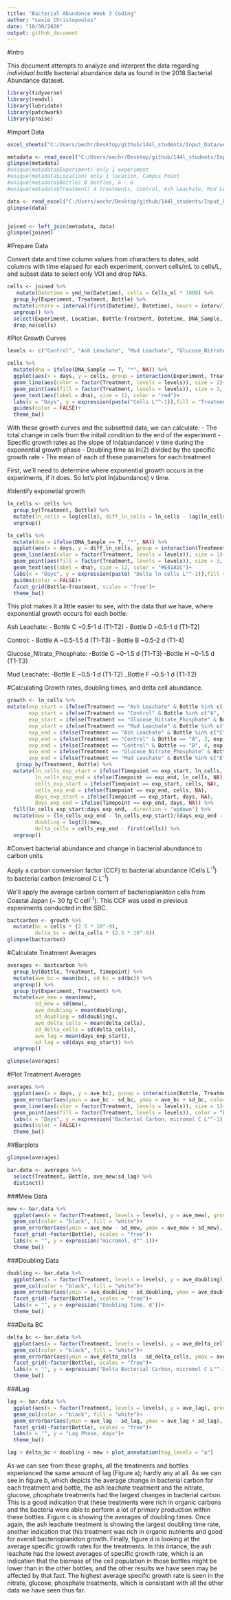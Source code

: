 ```yaml
---
title: "Bacterial Abundance Week 3 Coding"
author: "Lexie Christopoulos"
date: "10/30/2020"
output: github_document
---
```



#Intro 

This document attempts to analyze and interpret the data regarding *individual bottle* bacterial abundance data as found in the 2018 Bacterial Abundance dataset. 

```r
library(tidyverse)
library(readxl)
library(lubridate)
library(patchwork)
library(praise)
```

#Import Data 

```r
excel_sheets("C:/Users/aechr/Desktop/github/144l_students/Input_Data/week3/144L_2018_BactAbund.xlsx")

metadata <- read_excel("C:/Users/aechr/Desktop/github/144l_students/Input_Data/week3/144L_2018_BactAbund.xlsx", sheet = "Metadata")
glimpse(metadata)
#unique(metadata$Experiment) only 1 experiment  
#unique(metadata$Location) only 1 location, Campus Point 
#unique(metadata$Bottle) 8 bottles, A - H
#unique(metadata$Treatment) 4 treatments, Control, Ash Leachate, Mud Leachate, and Glucose_Nitrate, Phosphate 

data <- read_excel("C:/Users/aechr/Desktop/github/144l_students/Input_Data/week3/144L_2018_BactAbund.xlsx", sheet = "Data")
glimpse(data)


joined <- left_join(metadata, data)
glimpse(joined)
```


#Prepare Data

Convert data and time column values from characters to dates, add columns with time elapsed for each experiment, convert cells/mL to cells/L, and subset data to select only VOI and drop NA's.

```r
cells <- joined %>%
   mutate(Datetime = ymd_hm(Datetime), cells = Cells_ml * 1000) %>%
  group_by(Experiment, Treatment, Bottle) %>% 
  mutate(interv = interval(first(Datetime), Datetime), hours = interv/3600, days = hours/24) %>% 
  ungroup() %>% 
  select(Experiment, Location, Bottle:Treatment, Datetime, DNA_Sample, cells, hours, days) %>% 
  drop_na(cells)
```
  

#Plot Growth Curves 

  
```r
levels <- c("Control", "Ash Leachate", "Mud Leachate", "Glucose_Nitrate_Phosphate", "Campus Point")

cells %>%
  mutate(dna = ifelse(DNA_Sample == T, "*", NA)) %>% 
  ggplot(aes(x = days, y = cells, group = interaction(Experiment, Treatment, Bottle)))+
  geom_line(aes(color = factor(Treatment, levels = levels)), size = 1)+
  geom_point(aes(fill = factor(Treatment, levels = levels)), size = 3, color = "black", shape = 21)+
  geom_text(aes(label = dna), size = 12, color = "red")+
  labs(x = "Days", y = expression(paste("Cells L"^-1)),fill = "Treatments")+
  guides(color = FALSE)+
  theme_bw()
```


With these growth curves and the subsetted data, we can calculate: 
  - The total change in cells from the initail condition to the end of the experiment 
  - Specific growth rates as the slope of ln(abundance) v time during the exponential growth phase 
  - Doubling time as ln(2) divided by the specific growth rate 
  - The mean of each of these parameters for each treatment

First, we'll need to determine where exponential growth occurs in the experiments, if it does. So let's plot ln(abundance) v time.


#Identify exponetial growth


```r
ln_cells <- cells %>% 
  group_by(Treatment, Bottle) %>% 
  mutate(ln_cells = log(cells), diff_ln_cells = ln_cells - lag(ln_cells, default = first(ln_cells))) %>% 
  ungroup()
```


```r
ln_cells %>%
  mutate(dna = ifelse(DNA_Sample == T, "*", NA)) %>% 
  ggplot(aes(x = days, y = diff_ln_cells, group = interaction(Treatment, Bottle)))+
  geom_line(aes(color = factor(Treatment, levels = levels)), size = 1)+
  geom_point(aes(fill = factor(Treatment, levels = levels)), size = 3, color = "black", shape = 21)+
  geom_text(aes(label = dna), size = 12, color = "#E41A1C")+
  labs(x = "Days", y = expression(paste( "Delta ln cells L"^-1)),fill = "Treatments")+
  guides(color = FALSE)+
  facet_grid(Bottle~Treatment, scales = "free")+
  theme_bw()

```


This plot makes it a little easier to see, with the data that we have, where exponential growth occurs for each bottle:

Ash Leachate:
- Bottle C ~0.5-1 d (T1-T2)
- Bottle D ~0.5-1 d (T1-T2)

Control: 
- Bottle A ~0.5-1.5 d (T1-T3)
- Bottle B ~0.5-2 d (T1-4)

Glucose_Nitrate_Phosphate: 
-Bottle G ~0-1.5 d (T1-T3)
-Bottle H ~0-1.5 d (T1-T3)

Mud Leachate: 
-Bottle E ~0.5-1 d (T1-T2)
_Bottle F ~0.5-1 d (T1-T2)


#Calculating Growth rates, doubling times, and delta cell abundance. 

         
```r
growth <- ln_cells %>% 
mutate(exp_start = ifelse(Treatment == "Ash Leachate" & Bottle %in% c( "C", "D"), 1, NA), 
       exp_start = ifelse(Treatment == "Control" & Bottle %in% c("A", "B"), 1, exp_start),
       exp_start = ifelse(Treatment == "Glucose_Nitrate_Phosphate" & Bottle %in% c("G", "H"), 1, exp_start),
       exp_start = ifelse(Treatment == "Mud Leachate" & Bottle %in% c("E", "F"), 1, exp_start),
       exp_end = ifelse(Treatment == "Ash Leachate" & Bottle %in% c("C", "D"), 2, NA),
       exp_end = ifelse(Treatment == "Control" & Bottle == "A", 3, exp_end), 
       exp_end = ifelse(Treatment == "Control" & Bottle == "B", 4, exp_end), 
       exp_end = ifelse(Treatment == "Glucose_Nitrate_Phosphate" & Bottle %in% c( "G", "H"), 3, exp_end),
       exp_end = ifelse(Treatment == "Mud Leachate" & Bottle %in% c("E", "F"), 2, exp_end)) %>% 
   group_by(Treatment, Bottle) %>% 
  mutate(ln_cells_exp_start = ifelse(Timepoint == exp_start, ln_cells, NA),
         ln_cells_exp_end = ifelse(Timepoint == exp_end, ln_cells, NA),
         cells_exp_start = ifelse(Timepoint == exp_start, cells, NA),
         cells_exp_end = ifelse(Timepoint == exp_end, cells, NA),
         days_exp_start = ifelse(Timepoint == exp_start, days, NA), 
         days_exp_end = ifelse(Timepoint == exp_end, days, NA)) %>% 
  fill(ln_cells_exp_start:days_exp_end, .direction = "updown") %>% 
  mutate(mew = (ln_cells_exp_end - ln_cells_exp_start)/(days_exp_end - days_exp_start), 
         doubling = log(2)/mew,
         delta_cells = cells_exp_end - first(cells)) %>% 
  ungroup()

```


#Convert bacterial abundance and change in bacterial abundance to carbon units 

Apply a carbon conversion factor (CCF) to bacterial abundance (Cells L^-1^) to bacterial carbon (micromol C L^-1^)

We'll apply the average carbon content of bacterioplankton cells from Coastal Japan (~ 30 fg C cell^-1^). This CCF was used in previous experiments conducted in the SBC.

```r
bactcarbon <- growth %>% 
  mutate(bc = cells * (2.5 * 10^-9), 
         delta_bc = delta_cells * (2.5 * 10^-9))
glimpse(bactcarbon)
```



#Calculate Treatment Averages 

```r
averages <- bactcarbon %>% 
  group_by(Bottle, Treatment, Timepoint) %>% 
  mutate(ave_bc = mean(bc), sd_bc = sd(bc)) %>% 
  ungroup() %>% 
  group_by(Experiment, Treatment) %>% 
  mutate(ave_mew = mean(mew), 
         sd_mew = sd(mew), 
         ave_doubling = mean(doubling),
         sd_doubling = sd(doubling),
         ave_delta_cells = mean(delta_cells),
         sd_delta_cells = sd(delta_cells), 
         ave_lag = mean(days_exp_start),
         sd_lag = sd(days_exp_start)) %>% 
  ungroup()

glimpse(averages)
```


#Plot Treatment Averages 

```r
averages %>% 
  ggplot(aes(x = days, y = ave_bc), group = interaction(Bottle, Treatment))+
  geom_errorbar(aes(ymin = ave_bc - sd_bc, ymax = ave_bc + sd_bc, color = factor(Treatment, levels = levels)), width = 0.1)+
  geom_line(aes(color = factor(Treatment, levels = levels)), size = 1)+
  geom_point(aes(fill = factor(Treatment, levels = levels)), color = "black", shape = 21, size = 3)+
  labs(x = "Days", y = expression("Bacterial Carbon, micromol C L"^-1), fill = "")+
  guides(color = FALSE)+
  theme_bw()
```



##Barplots

```r
glimpse(averages)
```


```r
bar.data <- averages %>% 
  select(Treatment, Bottle, ave_mew:sd_lag) %>% 
  distinct()
```


###Mew Data 

```r
mew <- bar.data %>% 
  ggplot(aes(x = factor(Treatment, levels = levels), y = ave_mew), group = interaction(Treatment, Bottle))+
  geom_col(color = "black", fill = "white")+
  geom_errorbar(aes(ymin = ave_mew - sd_mew, ymax = ave_mew + sd_mew), width = 0.1)+
  facet_grid(~factor(Bottle), scales = "free")+
  labs(x = "", y = expression("micromol, d"^-1))+
  theme_bw()
```


###Doubling Data 

```r
doubling <- bar.data %>% 
  ggplot(aes(x = factor(Treatment, levels = levels), y = ave_doubling), group = interaction(Treatment, Bottle))+
  geom_col(color = "black", fill = "white")+
  geom_errorbar(aes(ymin = ave_doubling - sd_doubling, ymax = ave_doubling + sd_doubling), width = 0.1)+
  facet_grid(~factor(Bottle), scales = "free")+
  labs(x = "", y = expression("Doubling Time, d"))+
  theme_bw()
```


###Delta BC 

```r
delta_bc <- bar.data %>% 
  ggplot(aes(x = factor(Treatment, levels = levels), y = ave_delta_cells), group = interaction(Treatment, Bottle))+
  geom_col(color = "black", fill = "white")+
  geom_errorbar(aes(ymin = ave_delta_cells - sd_delta_cells, ymax = ave_delta_cells + sd_delta_cells), width = 0.1)+
  facet_grid(~factor(Bottle), scales = "free")+
  labs(x = "", y = expression("Delta Bacterial Carbon, micromol C L"^-1))+
  theme_bw()
```


###Lag 

```r
lag <- bar.data %>% 
  ggplot(aes(x = factor(Treatment, levels = levels), y = ave_lag), group = interaction(Treatment, Bottle))+
  geom_col(color = "black", fill = "white")+
  geom_errorbar(aes(ymin = ave_lag - sd_lag, ymax = ave_lag + sd_lag), width = 0.1)+
  facet_grid(~factor(Bottle), scales = "free")+
  labs(x = "", y = "Lag Phase, days")+
  theme_bw()
```



```r
lag + delta_bc + doubling + mew + plot_annotation(tag_levels = "a")
```


  As we can see from these graphs, all the treatments and bottles experianced the same amount of lag (Figure a); hardly any at all.
  As we can see in figure b, which depicts the average change in bacterial carbon for each treatment and bottle, the ash leachate treatment and the nitrate, glucose, phosphate treatments had the largest changes in bacterial carbon. This is a good indication that these treatments were rich in organic carbons and the bacteria were able to perform a lot of primary production within these bottles. 
  Figure c is showing the averages of doubling times. Once again, the ash leachate treatment is showing the largest doubling time rate, another indication that this treatment was rich in organic nutrients and good for overall bacterioplankton growth. 
  Finally, figure d is looking at the average specific growth rates for the treatments. In this intance, the ash leachate has the lowest averages of specific growth rate, which is an indication that the biomass of the cell population in those bottles might be lower than in the other bottles, and the other results we have seen may be affected by that fact. The highest average specific growth rate is seen in the nitrate, glucose, phosphate treatments, which is consistant with all the other data we have seen thus far. 